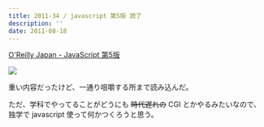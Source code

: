 ```yaml
---
title: 2011-34 / javascript 第5版 読了
description: ''
date: 2011-08-18
---
```



[O'Reilly Japan - JavaScript 第5版](https://www.oreilly.co.jp/books/9784873113296/)

![](/img/blog/2011-34/javascript5.jpeg)

重い内容だったけど、一通り咀嚼する所まで読み込んだ。

ただ、学科でやってることがどうにも ~~時代遅れの~~ CGI とかやるみたいなので、独学で javascript 使って何かつくろうと思う。
